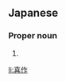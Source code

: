 ==Japanese==
{{ja-kanjitab|き|さく}}

===Proper noun===
{{ja-pos|きさく|proper}}

# {{given name|male|lang=ja|sort=きさく}}

[[li:喜作]]
